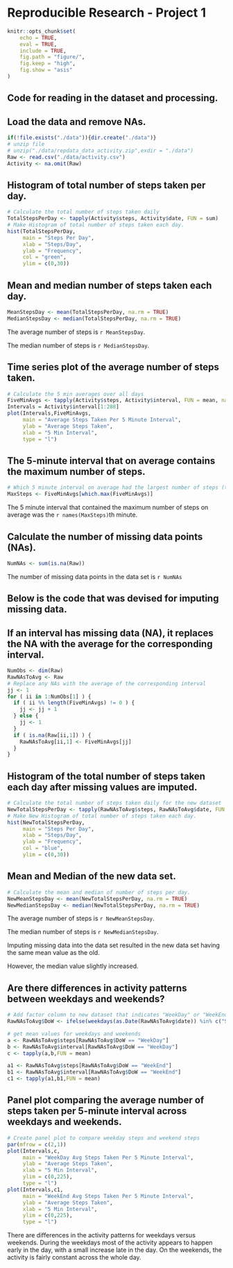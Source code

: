 Reproducible Research - Project 1
=========================
```r
knitr::opts_chunk$set(
    echo = TRUE,
    eval = TRUE,
    include = TRUE,
    fig.path = "figure/", 
    fig.keep = "high", 
    fig.show = "asis"
)
```
## Code for reading in the dataset and processing.

## Load the data and remove NAs.
```r
if(!file.exists("./data")){dir.create("./data")}
# unzip file
# unzip("./data/repdata_data_activity.zip",exdir = "./data")
Raw <- read.csv("./data/activity.csv")
Activity <- na.omit(Raw)
```
## Histogram of total number of steps taken per day.
```r
# Calculate the total number of steps taken daily
TotalStepsPerDay <- tapply(Activity$steps, Activity$date, FUN = sum)
# Make Histogram of total number of steps taken each day.
hist(TotalStepsPerDay,
     main = "Steps Per Day",
     xlab = "Steps/Day",
     ylab = "Frequency",
     col = "green",
     ylim = c(0,30))
```

## Mean and median number of steps taken each day.
```r
MeanStepsDay <- mean(TotalStepsPerDay, na.rm = TRUE)
MedianStepsDay <- median(TotalStepsPerDay, na.rm = TRUE)
```
The average number of steps is `r MeanStepsDay`.

The median number of steps is `r MedianStepsDay`.


## Time series plot of the average number of steps taken.
```r
# Calculate the 5 min averages over all days
FiveMinAvgs <- tapply(Activity$steps, Activity$interval, FUN = mean, na.rm = TRUE)
Intervals = Activity$interval[1:288]
plot(Intervals,FiveMinAvgs,
     main = "Average Steps Taken Per 5 Minute Interval",
     ylab = "Average Steps Taken",
     xlab = "5 Min Interval",
     type = "l")
```

## The 5-minute interval that on average contains the maximum number of steps.
```r
# Which 5 minute interval on average had the largest number of steps (the 104th 5 minute interval)
MaxSteps <- FiveMinAvgs[which.max(FiveMinAvgs)]
```
The 5 minute interval that contained the maximum number of steps on average was the `r names(MaxSteps)`th minute.

## Calculate the number of missing data points (NAs).
```r
NumNAs <- sum(is.na(Raw))
```
The number of missing data points in the data set is `r NumNAs`

## Below is the code that was devised for imputing missing data.
## If an interval has missing data (NA), it replaces the NA with the average for the corresponding interval.
```r
NumObs <- dim(Raw)
RawNAsToAvg <- Raw
# Replace any NAs with the average of the corresponding interval
jj <- 1
for ( ii in 1:NumObs[1] ) {
  if ( ii %% length(FiveMinAvgs) != 0 ) {
    jj <- jj + 1
  } else {
    jj <- 1
  }
  if ( is.na(Raw[ii,1]) ) {
    RawNAsToAvg[ii,1] <- FiveMinAvgs[jj]
  }
}
```
## Histogram of the total number of steps taken each day after missing values are imputed.
```r
# Calculate the total number of steps taken daily for the new dataset
NewTotalStepsPerDay <- tapply(RawNAsToAvg$steps, RawNAsToAvg$date, FUN = sum)
# Make New Histogram of total number of steps taken each day.
hist(NewTotalStepsPerDay,
     main = "Steps Per Day",
     xlab = "Steps/Day",
     ylab = "Frequency",
     col = "blue",
     ylim = c(0,30))
```

## Mean and Median of the new data set.
```r
# Calculate the mean and median of number of steps per day.
NewMeanStepsDay <- mean(NewTotalStepsPerDay, na.rm = TRUE)
NewMedianStepsDay <- median(NewTotalStepsPerDay, na.rm = TRUE)
```
The average number of steps is `r NewMeanStepsDay`.

The median number of steps is `r NewMedianStepsDay`.

Imputing missing data into the data set resulted in the new data set having the same mean value as the old.

However, the median value slightly increased.

## Are there differences in activity patterns between weekdays and weekends?
```r
# Add factor column to new dataset that indicates "WeekDay" or "WeekEnd" 
RawNAsToAvg$DoW <- ifelse(weekdays(as.Date(RawNAsToAvg$date)) %in% c("Saturday","Sunday"), "WeekEnd","WeekDay")
```

```r
# get mean values for weekdays and weekends
a <- RawNAsToAvg$steps[RawNAsToAvg$DoW == "WeekDay"]
b <- RawNAsToAvg$interval[RawNAsToAvg$DoW == "WeekDay"]
c <- tapply(a,b,FUN = mean)

a1 <- RawNAsToAvg$steps[RawNAsToAvg$DoW == "WeekEnd"]
b1 <- RawNAsToAvg$interval[RawNAsToAvg$DoW == "WeekEnd"]
c1 <- tapply(a1,b1,FUN = mean)
```

## Panel plot comparing the average number of steps taken per 5-minute interval across weekdays and weekends.
```r
# Create panel plot to compare weekday steps and weekend steps
par(mfrow = c(2,1))
plot(Intervals,c,
     main = "WeekDay Avg Steps Taken Per 5 Minute Interval",
     ylab = "Average Steps Taken",
     xlab = "5 Min Interval",
     ylim = c(0,225),
     type = "l")
plot(Intervals,c1,
     main = "WeekEnd Avg Steps Taken Per 5 Minute Interval",
     ylab = "Average Steps Taken",
     xlab = "5 Min Interval",
     ylim = c(0,225),
     type = "l")
```

There are differences in the activity patterns for weekdays versus weekends. During the weekdays most of the activity appears to happen early in the day, with a small increase late in the day. On the weekends, the activity is fairly constant across the whole day.

